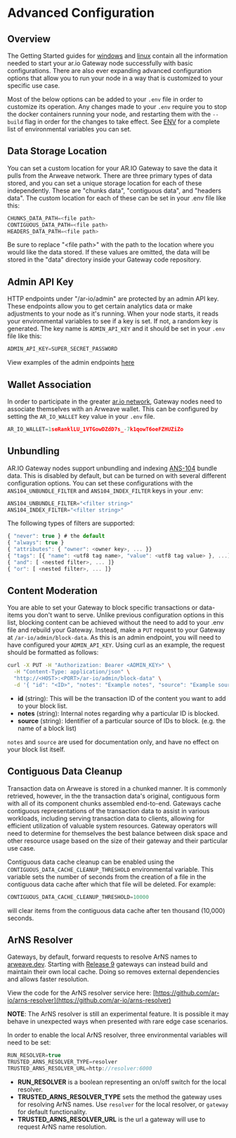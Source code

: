

<HeroPattern />

# Advanced Configuration

## Overview

The Getting Started guides for [windows](/build/gateways/windows-setup) and [linux](/build/gateways/linux-setup) contain all the information needed to start your ar.io Gateway node successfully with basic configurations. There are also ever expanding advanced configuration options that allow you to run your node in a way that is customized to your specific use case. 

Most of the below options can be added to your `.env` file in order to customize its operation. Any changes made to your `.env`  require you to stop the docker containers running your node, and restarting them with the `--build` flag in order for the changes to take effect. See [ENV](/build/gateways/env) for a complete list of environmental variables you can set.

## Data Storage Location

You can set a custom location for your AR.IO Gateway to save the data it pulls from the Arweave network. There are three primary types of data stored, and you can set a unique storage location for each of these independently. These are "chunks data", "contiguous data", and "headers data". The custom location for each of these can be set in your .env file like this:

```js
CHUNKS_DATA_PATH=<file path>
CONTIGUOUS_DATA_PATH=<file path>
HEADERS_DATA_PATH=<file path>
```

Be sure to replace "\<file path>" with the path to the location where you would like the data stored. If these values are omitted, the data will be stored in the "data" directory inside your Gateway code repository.

## Admin API Key

HTTP endpoints under "/ar-io/admin" are protected by an admin API key. These endpoints allow you to get certain analytics data or make adjustments to your node as it's running. When your node starts, it reads your environmental variables to see if a key is set. If not, a random key is generated. The key name is `ADMIN_API_KEY` and it should be set in your `.env` file like this:

```js
ADMIN_API_KEY=SUPER_SECRET_PASSWORD
```

View examples of the admin endpoints [here](/build/gateways/admin)

## Wallet Association

In order to participate in the greater [ar.io network](https://ar.io), Gateway nodes need to associate themselves with an Arweave wallet. This can be configured by setting the `AR_IO_WALLET` key value in your `.env` file.

```js
AR_IO_WALLET=1seRanklLU_1VTGowDZdD7s_-7k1qowT6oeFZHUZiZo
```

## Unbundling

AR.IO Gateway nodes support unbundling and indexing [ANS-104](https://github.com/ArweaveTeam/arweave-standards/blob/master/ans/ANS-104.md) bundle data. This is disabled by default, but can be turned on with several different configuration options. You can set these configurations with the `ANS104_UNBUNDLE_FILTER` and `ANS104_INDEX_FILTER` keys in your .env:

```js
ANS104_UNBUNDLE_FILTER="<filter string>"
ANS104_INDEX_FILTER="<filter string>"
```

The following types of filters are supported:

```js
{ "never": true } # the default
{ "always": true }
{ "attributes": { "owner": <owner key>, ... }}
{ "tags": [{ "name": <utf8 tag name>, "value": <utf8 tag value> }, ...]}
{ "and": [ <nested filter>, ... ]}
{ "or": [ <nested filter>, ... ]}
```

## Content Moderation

You are able to set your Gateway to block specific transactions or data-items you don't want to serve. Unlike previous configuration options in this list, blocking content can be achieved without the need to add to your .env file and rebuild your Gateway. Instead, make a `PUT` request to your Gateway at `/ar-io/admin/block-data`. As this is an admin endpoint, you will need to have configured your `ADMIN_API_KEY`. Using curl as an example, the request should be formatted as follows:

```bash
curl -X PUT -H "Authorization: Bearer <ADMIN_KEY>" \
  -H "Content-Type: application/json" \
  "http://<HOST>:<PORT>/ar-io/admin/block-data" \
  -d '{ "id": "<ID>", "notes": "Example notes", "source": "Example source" }'
```

* **id** (string):  This will be the transaction ID of the content you want to add to your block list.
* **notes** (string): Internal notes regarding why a particular ID is blocked.
* **source** (string): Identifier of a particular source of IDs to block. (e.g. the name of a block list)

`notes` and `source` are used for documentation only, and have no effect on your block list itself.

## Contiguous Data Cleanup

Transaction data on Arweave is stored in a chunked manner. It is commonly retrieved, however, in the the transaction data's original, contiguous form with all of its component chunks assembled end-to-end. Gateways cache contiguous representations of the transaction data to assist in various workloads, including serving transaction data to clients, allowing for efficient utilization of valuable system resources. Gateway operators will need to determine for themselves the best balance between disk space and other resource usage based on the size of their gateway and their particular use case.

Contiguous data cache cleanup can be enabled using the `CONTIGUOUS_DATA_CACHE_CLEANUP_THRESHOLD` environmental variable. This variable sets the number of seconds from the creation of a file in the contiguous data cache after which that file will be deleted. For example:

```js
CONTIGUOUS_DATA_CACHE_CLEANUP_THRESHOLD=10000
```

will clear items from the contiguous data cache after ten thousand (10,000) seconds.

## ArNS Resolver

Gateways, by default, forward requests to resolve ArNS names to [arweave.dev](https://arweave.dev). Starting with [Release 9](/build/gateways/release-notes#release-9---2024-04-10) gateways can instead build and maintain their own local cache. Doing so removes external dependencies and allows faster resolution.

View the code for the ArNS resolver service here: [https://github.com/ar-io/arns-resolver](https://github.com/ar-io/arns-resolver)

**NOTE**: The ArNS resolver is still an experimental feature. It is possible it may behave in unexpected ways when presented with rare edge case scenarios.

In order to enable the local ArNS resolver, three environmental variables will need to be set:

```js
RUN_RESOLVER=true
TRUSTED_ARNS_RESOLVER_TYPE=resolver
TRUSTED_ARNS_RESOLVER_URL=http://resolver:6000
```

- **RUN_RESOLVER** is a boolean representing an on/off switch for the local resolver. 
- **TRUSTED_ARNS_RESOLVER_TYPE** sets the method the gateway uses for resolving ArNS names. Use `resolver` for the local resolver, or `gateway` for default functionality.
- **TRUSTED_ARNS_RESOLVER_URL** is the url a gateway will use to request ArNS name resolution.
